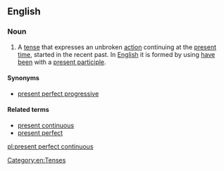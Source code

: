 ==English==
{{wikipedia|present perfect progressive}}

===Noun===
{{en-noun|head=[[present]] [[perfect]] [[continuous]]|-}}
{{examples-right|sense=grammar|examples=I '''have been working''' in this bank all my life.}}

# {{context|grammar}} A [[tense]] that expresses an unbroken [[action]] continuing at the [[present]] [[time]], started in the recent past. In [[English]] it is formed by using [[have]] [[been]] with a [[present participle]].

====Synonyms====
* [[present perfect progressive]]

====Related terms====
* [[present continuous]]
* [[present perfect]]

[[Category:en:Tenses]]

[[pl:present perfect continuous]]